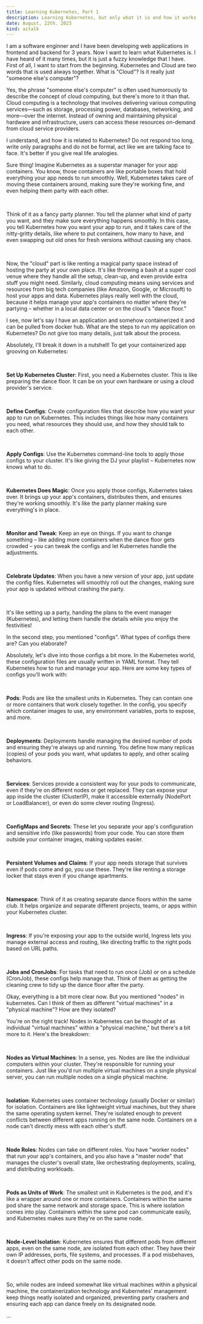 ```yaml
---
title: Learning Kubernetes, Part 1
description: Learning Kubernetes, but only what it is and how it works for now.
date: August, 22th. 2023
kind: aitalk
---
```


<Prompt>
  <p>
    I am a software enginner and I have been developing web applications in
    frontend and backend for 3 years. Now I want to learn what Kubernetes is. I
    have heard of it many times, but it is just a fuzzy knowledge that I have.
    First of all, I want to start from the beginning. Kubernetes and Cloud are
    two words that is used always together. What is "Cloud"? Is it really just
    "someone else's computer"?
  </p>
</Prompt>

<AIResponse>
  <p>
    Yes, the phrase "someone else's computer" is often used humorously to
    describe the concept of cloud computing, but there's more to it than that.
    Cloud computing is a technology that involves delivering various computing
    services—such as storage, processing power, databases, networking, and
    more—over the internet. Instead of owning and maintaining physical hardware
    and infrastructure, users can access these resources on-demand from cloud
    service providers.
  </p>
</AIResponse>

<Prompt>
  <p>
    I understand, and how it is related to Kubernetes? Do not respond too long,
    write only paragraphs and do not be formal, act like we are talking face to
    face. It's better if you give real life analogies.
  </p>
</Prompt>

<AIResponse>
  <p>
    Sure thing! Imagine Kubernetes as a superstar manager for your app
    containers. You know, those containers are like portable boxes that hold
    everything your app needs to run smoothly. Well, Kubernetes takes care of
    moving these containers around, making sure they're working fine, and even
    helping them party with each other.
  </p>
  <br />
  <p>
    Think of it as a fancy party planner. You tell the planner what kind of
    party you want, and they make sure everything happens smoothly. In this
    case, you tell Kubernetes how you want your app to run, and it takes care of
    the nitty-gritty details, like where to put containers, how many to have,
    and even swapping out old ones for fresh versions without causing any chaos.
  </p>
  <br />
  <p>
    Now, the "cloud" part is like renting a magical party space instead of
    hosting the party at your own place. It's like throwing a bash at a super
    cool venue where they handle all the setup, clean-up, and even provide extra
    stuff you might need. Similarly, cloud computing means using services and
    resources from big tech companies (like Amazon, Google, or Microsoft) to
    host your apps and data. Kubernetes plays really well with the cloud,
    because it helps manage your app's containers no matter where they're
    partying – whether in a local data center or on the cloud's "dance floor."
  </p>
</AIResponse>

<Prompt>
  <p>
    I see, now let's say I have an application and somehow containerized it and
    can be pulled from docker hub. What are the steps to run my application on
    Kubernetes? Do not give too many details, just talk about the process.
  </p>
</Prompt>

<AIResponse>
  <p>
    Absolutely, I'll break it down in a nutshell! To get your containerized app
    grooving on Kubernetes:
  </p>
  <br />
  <p>
    <b>Set Up Kubernetes Cluster</b>: First, you need a Kubernetes cluster. This
    is like preparing the dance floor. It can be on your own hardware or using a
    cloud provider's service.
  </p>
  <br />
  <p>
    <b>Define Configs</b>: Create configuration files that describe how you want
    your app to run on Kubernetes. This includes things like how many containers
    you need, what resources they should use, and how they should talk to each
    other.
  </p>
  <br />
  <p>
    <b>Apply Configs</b>: Use the Kubernetes command-line tools to apply those
    configs to your cluster. It's like giving the DJ your playlist – Kubernetes
    now knows what to do.
  </p>
  <br />
  <p>
    <b>Kubernetes Does Magic</b>: Once you apply those configs, Kubernetes takes
    over. It brings up your app's containers, distributes them, and ensures
    they're working smoothly. It's like the party planner making sure
    everything's in place.
  </p>
  <br />
  <p>
    <b>Monitor and Tweak</b>: Keep an eye on things. If you want to change
    something – like adding more containers when the dance floor gets crowded –
    you can tweak the configs and let Kubernetes handle the adjustments.
  </p>
  <br />
  <p>
    <b>Celebrate Updates</b>: When you have a new version of your app, just
    update the config files. Kubernetes will smoothly roll out the changes,
    making sure your app is updated without crashing the party.
  </p>
  <br />
  <p>
    It's like setting up a party, handing the plans to the event manager
    (Kubernetes), and letting them handle the details while you enjoy the
    festivities!
  </p>
</AIResponse>

<Prompt>
  <p>
    In the second step, you mentioned "configs". What types of configs there
    are? Can you elaborate?
  </p>
</Prompt>

<AIResponse>
  <p>
    Absolutely, let's dive into those configs a bit more. In the Kubernetes
    world, these configuration files are usually written in YAML format. They
    tell Kubernetes how to run and manage your app. Here are some key types of
    configs you'll work with:
  </p>
  <br />
  <p>
    <b>Pods</b>: Pods are like the smallest units in Kubernetes. They can
    contain one or more containers that work closely together. In the config,
    you specify which container images to use, any environment variables, ports
    to expose, and more.
  </p>
  <br />
  <p>
    <b>Deployments</b>: Deployments handle managing the desired number of pods
    and ensuring they're always up and running. You define how many replicas
    (copies) of your pods you want, what updates to apply, and other scaling
    behaviors.
  </p>
  <br />
  <p>
    <b>Services</b>: Services provide a consistent way for your pods to
    communicate, even if they're on different nodes or get replaced. They can
    expose your app inside the cluster (ClusterIP), make it accessible
    externally (NodePort or LoadBalancer), or even do some clever routing
    (Ingress).
  </p>
  <br />
  <p>
    <b>ConfigMaps and Secrets</b>: These let you separate your app's
    configuration and sensitive info (like passwords) from your code. You can
    store them outside your container images, making updates easier.
  </p>
  <br />
  <p>
    <b>Persistent Volumes and Claims</b>: If your app needs storage that
    survives even if pods come and go, you use these. They're like renting a
    storage locker that stays even if you change apartments.
  </p>
  <br />
  <p>
    <b>Namespace</b>: Think of it as creating separate dance floors within the
    same club. It helps organize and separate different projects, teams, or apps
    within your Kubernetes cluster.
  </p>
  <br />
  <p>
    <b>Ingress</b>: If you're exposing your app to the outside world, Ingress
    lets you manage external access and routing, like directing traffic to the
    right pods based on URL paths.
  </p>
  <br />
  <p>
    <b>Jobs and CronJobs</b>: For tasks that need to run once (Job) or on a
    schedule (CronJob), these configs help manage that. Think of them as getting
    the cleaning crew to tidy up the dance floor after the party.
  </p>
</AIResponse>

<Prompt>
  <p>
    Okay, everything is a bit more clear now. But you mentioned "nodes" in
    kubernetes. Can I think of them as different "virtual machines" in a
    "physical machine"? How are they isolated?
  </p>
</Prompt>

<AIResponse>
  <p>
    You're on the right track! Nodes in Kubernetes can be thought of as
    individual "virtual machines" within a "physical machine," but there's a bit
    more to it. Here's the breakdown:
  </p>
  <br />
  <p>
    <b>Nodes as Virtual Machines</b>: In a sense, yes. Nodes are like the
    individual computers within your cluster. They're responsible for running
    your containers. Just like you'd run multiple virtual machines on a single
    physical server, you can run multiple nodes on a single physical machine.
  </p>
  <br />
  <p>
    <b>Isolation</b>: Kubernetes uses container technology (usually Docker or
    similar) for isolation. Containers are like lightweight virtual machines,
    but they share the same operating system kernel. They're isolated enough to
    prevent conflicts between different apps running on the same node.
    Containers on a node can't directly mess with each other's stuff.
  </p>
  <br />
  <p>
    <b>Node Roles</b>: Nodes can take on different roles. You have "worker
    nodes" that run your app's containers, and you also have a "master node"
    that manages the cluster's overall state, like orchestrating deployments,
    scaling, and distributing workloads.
  </p>
  <br />
  <p>
    <b>Pods as Units of Work</b>: The smallest unit in Kubernetes is the pod,
    and it's like a wrapper around one or more containers. Containers within the
    same pod share the same network and storage space. This is where isolation
    comes into play. Containers within the same pod can communicate easily, and
    Kubernetes makes sure they're on the same node.
  </p>
  <br />
  <p>
    <b>Node-Level Isolation</b>: Kubernetes ensures that different pods from
    different apps, even on the same node, are isolated from each other. They
    have their own IP addresses, ports, file systems, and processes. If a pod
    misbehaves, it doesn't affect other pods on the same node.
  </p>
  <br />
  <p>
    So, while nodes are indeed somewhat like virtual machines within a physical
    machine, the containerization technology and Kubernetes' management keep
    things neatly isolated and organized, preventing party crashers and ensuring
    each app can dance freely on its designated node.
  </p>
</AIResponse>

<Prompt>...</Prompt>
